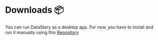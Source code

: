# Downloads 📦
You can run DataStory as a desktop app. For now, you have to install and run it manually using this [Repository](https://github.com/ajthinking/datastory-desktop)